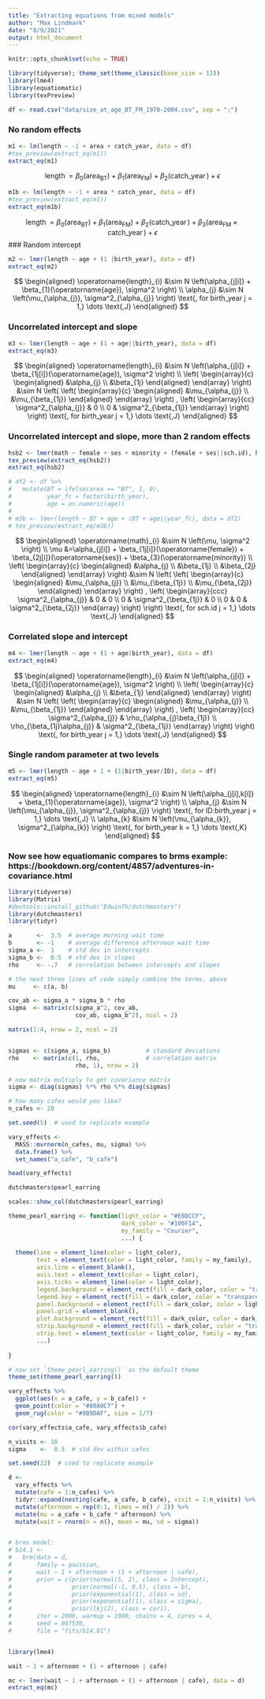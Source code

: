 ```yaml
---
title: "Extracting equations from mixed models"
author: "Max Lindmark"
date: "8/9/2021"
output: html_document
---
```


```r
knitr::opts_chunk$set(echo = TRUE)
```

```r
library(tidyverse); theme_set(theme_classic(base_size = 12))
library(lme4)
library(equatiomatic)
library(texPreview)

df <- read.csv("data/size_at_age_BT_FM_1970-2004.csv", sep = ";")
```

### No random effects
```r
m1 <- lm(length ~ -1 + area + catch_year, data = df)
#tex_preview(extract_eq(m1))
extract_eq(m1)
```
$$
\operatorname{length} = \beta_{0}(\operatorname{area}_{\operatorname{BT}}) + \beta_{1}(\operatorname{area}_{\operatorname{FM}}) + \beta_{2}(\operatorname{catch\_year}) + \epsilon
$$
```r
m1b <- lm(length ~ -1 + area * catch_year, data = df)
#tex_preview(extract_eq(m1))
extract_eq(m1b)
```
 $$
\operatorname{length} = \beta_{0}(\operatorname{area}_{\operatorname{BT}}) + \beta_{1}(\operatorname{area}_{\operatorname{FM}}) + \beta_{2}(\operatorname{catch\_year}) + \beta_{3}(\operatorname{area}_{\operatorname{FM}} \times \operatorname{catch\_year}) + \epsilon
$$
### Random intercept

```r
m2 <- lmer(length ~ age + (1 |birth_year), data = df)
extract_eq(m2)
```

$$
\begin{aligned}
  \operatorname{length}_{i}  &\sim N \left(\alpha_{j[i]} + \beta_{1}(\operatorname{age}), \sigma^2 \right) \\
    \alpha_{j}  &\sim N \left(\mu_{\alpha_{j}}, \sigma^2_{\alpha_{j}} \right)
    \text{, for birth_year j = 1,} \dots \text{,J}
\end{aligned}
$$


### Uncorrelated intercept and slope

```r
m3 <- lmer(length ~ age + (1 + age||birth_year), data = df)
extract_eq(m3)
```

$$
\begin{aligned}
  \operatorname{length}_{i}  &\sim N \left(\alpha_{j[i]} + \beta_{1j[i]}(\operatorname{age}), \sigma^2 \right) \\    
\left(
  \begin{array}{c} 
    \begin{aligned}
      &\alpha_{j} \\
      &\beta_{1j}
    \end{aligned}
  \end{array}
\right)
  &\sim N \left(
\left(
  \begin{array}{c} 
    \begin{aligned}
      &\mu_{\alpha_{j}} \\
      &\mu_{\beta_{1j}}
    \end{aligned}
  \end{array}
\right)
, 
\left(
  \begin{array}{cc}
     \sigma^2_{\alpha_{j}} & 0 \\ 
     0 & \sigma^2_{\beta_{1j}}
  \end{array}
\right)
 \right)
    \text{, for birth_year j = 1,} \dots \text{,J}
\end{aligned}
$$

### Uncorrelated intercept and slope, more than 2 random effects

```r
hsb2 <- lmer(math ~ female + ses + minority + (female + ses||sch.id), hsb)
tex_preview(extract_eq(hsb2))
extract_eq(hsb2)

# df2 <- df %>%
#   mutate(BT = ifelse(area == "BT", 1, 0),
#          year_fc = factor(birth_year),
#          age = as.numeric(age))
# 
# m3b <- lmer(length ~ BT + age + (BT + age||year_fc), data = df2)
# tex_preview(extract_eq(m3b))
```

$$
\begin{aligned}
  \operatorname{math}_{i}  &\sim N \left(\mu, \sigma^2 \right) \\
    \mu &=\alpha_{j[i]} + \beta_{1j[i]}(\operatorname{female}) + \beta_{2j[i]}(\operatorname{ses}) + \beta_{3}(\operatorname{minority}) \\    
\left(
  \begin{array}{c} 
    \begin{aligned}
      &\alpha_{j} \\
      &\beta_{1j} \\
      &\beta_{2j}
    \end{aligned}
  \end{array}
\right)
  &\sim N \left(
\left(
  \begin{array}{c} 
    \begin{aligned}
      &\mu_{\alpha_{j}} \\
      &\mu_{\beta_{1j}} \\
      &\mu_{\beta_{2j}}
    \end{aligned}
  \end{array}
\right)
, 
\left(
  \begin{array}{ccc}
     \sigma^2_{\alpha_{j}} & 0 & 0 \\ 
     0 & \sigma^2_{\beta_{1j}} & 0 \\ 
     0 & 0 & \sigma^2_{\beta_{2j}}
  \end{array}
\right)
 \right)
    \text{, for sch.id j = 1,} \dots \text{,J}
\end{aligned}
$$

### Correlated slope and intercept

```r
m4 <- lmer(length ~ age + (1 + age|birth_year), data = df)
extract_eq(m4)
```

$$
\begin{aligned}
  \operatorname{length}_{i}  &\sim N \left(\alpha_{j[i]} + \beta_{1j[i]}(\operatorname{age}), \sigma^2 \right) \\    
\left(
  \begin{array}{c} 
    \begin{aligned}
      &\alpha_{j} \\
      &\beta_{1j}
    \end{aligned}
  \end{array}
\right)
  &\sim N \left(
\left(
  \begin{array}{c} 
    \begin{aligned}
      &\mu_{\alpha_{j}} \\
      &\mu_{\beta_{1j}}
    \end{aligned}
  \end{array}
\right)
, 
\left(
  \begin{array}{cc}
     \sigma^2_{\alpha_{j}} & \rho_{\alpha_{j}\beta_{1j}} \\ 
     \rho_{\beta_{1j}\alpha_{j}} & \sigma^2_{\beta_{1j}}
  \end{array}
\right)
 \right)
    \text{, for birth_year j = 1,} \dots \text{,J}
\end{aligned}
$$

### Single random parameter at two levels

```r
m5 <- lmer(length ~ age + 1 + (1|birth_year/ID), data = df)
extract_eq(m5)
```

$$
\begin{aligned}
  \operatorname{length}_{i}  &\sim N \left(\alpha_{j[i],k[i]} + \beta_{1}(\operatorname{age}), \sigma^2 \right) \\
    \alpha_{j}  &\sim N \left(\mu_{\alpha_{j}}, \sigma^2_{\alpha_{j}} \right)
    \text{, for ID:birth_year j = 1,} \dots \text{,J} \\
    \alpha_{k}  &\sim N \left(\mu_{\alpha_{k}}, \sigma^2_{\alpha_{k}} \right)
    \text{, for birth_year k = 1,} \dots \text{,K}
\end{aligned}
$$

### Now see how equatiomanic compares to brms example: https://bookdown.org/content/4857/adventures-in-covariance.html

```r
library(tidyverse)
library(Matrix)
#devtools::install_github("EdwinTh/dutchmasters")
library(dutchmasters)
library(tidyr)

a       <-  3.5  # average morning wait time
b       <- -1    # average difference afternoon wait time
sigma_a <-  1    # std dev in intercepts
sigma_b <-  0.5  # std dev in slopes
rho     <- -.7   # correlation between intercepts and slopes

# the next three lines of code simply combine the terms, above
mu     <- c(a, b)

cov_ab <- sigma_a * sigma_b * rho
sigma  <- matrix(c(sigma_a^2, cov_ab, 
                   cov_ab, sigma_b^2), ncol = 2)

matrix(1:4, nrow = 2, ncol = 2)


sigmas <- c(sigma_a, sigma_b)          # standard deviations
rho    <- matrix(c(1, rho,             # correlation matrix
                   rho, 1), nrow = 2)

# now matrix multiply to get covariance matrix
sigma <- diag(sigmas) %*% rho %*% diag(sigmas)

# how many cafes would you like?
n_cafes <- 20

set.seed(5)  # used to replicate example

vary_effects <- 
  MASS::mvrnorm(n_cafes, mu, sigma) %>% 
  data.frame() %>% 
  set_names("a_cafe", "b_cafe")

head(vary_effects)

dutchmasters$pearl_earring

scales::show_col(dutchmasters$pearl_earring)

theme_pearl_earring <- function(light_color = "#E8DCCF", 
                                dark_color = "#100F14", 
                                my_family = "Courier",
                                ...) {
  
  theme(line = element_line(color = light_color),
        text = element_text(color = light_color, family = my_family),
        axis.line = element_blank(),
        axis.text = element_text(color = light_color),
        axis.ticks = element_line(color = light_color),
        legend.background = element_rect(fill = dark_color, color = "transparent"),
        legend.key = element_rect(fill = dark_color, color = "transparent"),
        panel.background = element_rect(fill = dark_color, color = light_color),
        panel.grid = element_blank(),
        plot.background = element_rect(fill = dark_color, color = dark_color),
        strip.background = element_rect(fill = dark_color, color = "transparent"),
        strip.text = element_text(color = light_color, family = my_family),
        ...)
  
}

# now set `theme_pearl_earring()` as the default theme
theme_set(theme_pearl_earring())

vary_effects %>% 
  ggplot(aes(x = a_cafe, y = b_cafe)) +
  geom_point(color = "#80A0C7") +
  geom_rug(color = "#8B9DAF", size = 1/7)

cor(vary_effects$a_cafe, vary_effects$b_cafe)

n_visits <- 10
sigma    <-  0.5  # std dev within cafes

set.seed(22)  # used to replicate example

d <-
  vary_effects %>% 
  mutate(cafe = 1:n_cafes) %>% 
  tidyr::expand(nesting(cafe, a_cafe, b_cafe), visit = 1:n_visits) %>% 
  mutate(afternoon = rep(0:1, times = n() / 2)) %>% 
  mutate(mu = a_cafe + b_cafe * afternoon) %>% 
  mutate(wait = rnorm(n = n(), mean = mu, sd = sigma))


# brms model:
# b14.1 <- 
#   brm(data = d, 
#       family = gaussian,
#       wait ~ 1 + afternoon + (1 + afternoon | cafe),
#       prior = c(prior(normal(5, 2), class = Intercept),
#                 prior(normal(-1, 0.5), class = b),
#                 prior(exponential(1), class = sd),
#                 prior(exponential(1), class = sigma),
#                 prior(lkj(2), class = cor)),
#       iter = 2000, warmup = 1000, chains = 4, cores = 4,
#       seed = 867530,
#       file = "fits/b14.01")


library(lme4)

wait ~ 1 + afternoon + (1 + afternoon | cafe)

mc <- lmer(wait ~ 1 + afternoon + (1 + afternoon | cafe), data = d)
extract_eq(mc)
```






